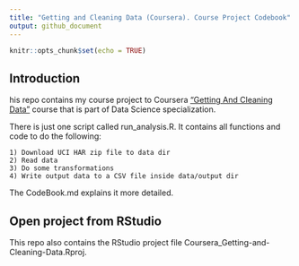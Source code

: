 ```yaml
---
title: "Getting and Cleaning Data (Coursera). Course Project Codebook"
output: github_document
---
```


```r
knitr::opts_chunk$set(echo = TRUE)
```

## Introduction

his repo contains my course project to Coursera ["Getting And Cleaning Data"](https://www.coursera.org/learn/data-cleaning/home/welcome) course that is part of Data Science specialization.

There is just one script called run_analysis.R. It contains all functions and code to do the following:

    1) Download UCI HAR zip file to data dir
    2) Read data
    3) Do some transformations
    4) Write output data to a CSV file inside data/output dir

The CodeBook.md explains it more detailed.

## Open project from RStudio

This repo also contains the RStudio project file Coursera_Getting-and-Cleaning-Data.Rproj.
